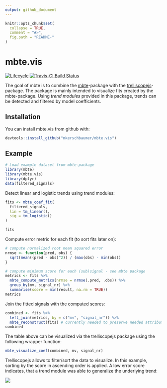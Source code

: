 ---
output: github_document
---

<!-- README.md is generated from README.Rmd. Please edit that file -->

```{r, echo = FALSE}
knitr::opts_chunk$set(
  collapse = TRUE,
  comment = "#>",
  fig.path = "README-"
)
```

# mbte.vis

[![Lifecycle](https://img.shields.io/badge/lifecycle-active-green.svg)]()
[![Travis-CI Build Status](https://travis-ci.org/mkerschbaumer/mbte.vis.svg?branch=master)](https://travis-ci.org/mkerschbaumer/mbte.vis)


The goal of mbte is to combine the
[mbte](https://mkerschbaumer.github.io/mbte)-package
with the [trelliscopejs](https://github.com/hafen/trelliscopejs)-package.
The package is mainly intended to visualize fits created by the mbte-package.
Using *trend modules* provided in this package, trends can be detected and
filtered by model coefficients.

## Installation

You can install mbte.vis from github with:

```{r gh-installation, eval = FALSE}
devtools::install_github("mkerschbaumer/mbte.vis")
```

## Example

```{r message=FALSE}
# Load example dataset from mbte-package
library(mbte)
library(mbte.vis)
library(dplyr)
data(filtered_signals)
```

Detect linear and logistic trends using trend modules:

```{r warning=FALSE}
fits <- mbte_coef_fit(
  filtered_signals,
  lin = tm_linear(),
  sig = tm_logistic()
)

fits
```

Compute error metric for each fit (to sort fits later on):

```{r}
# compute normalized root mean squared error
nrmse <- function(pred, obs) {
  sqrt(mean((pred - obs)^2)) / (max(obs) - min(obs))
}

# compute minimum score for each (sub)signal - see mbte package
metrics <- fits %>%
  mbte_compute_metrics(nrmse = nrmse(.pred, .obs)) %>% 
  group_by(mv, signal_nr) %>%
  summarise(score = min(result, na.rm = TRUE))
metrics
```

Join the fitted signals with the computed scores:

```{r}
combined <- fits %>%
  left_join(metrics, by = c("mv", "signal_nr")) %>%
  mbte_reconstruct(fits) # currently needed to preserve needed attributes
combined
```

The table above can be visualized via the trelliscopejs package using the
following wrapper function:

```{r eval=FALSE, warning=FALSE}
mbte_visualize_coef(combined, mv, signal_nr)
```

Trelliscopejs allows to filter/sort the data to visualize. In this
example, sorting by the score in ascending order is applied. A low error score
indicates, that a trend module was able to generalize the underlying trend:

![](images/trelliscopejs-visualisation.png)
